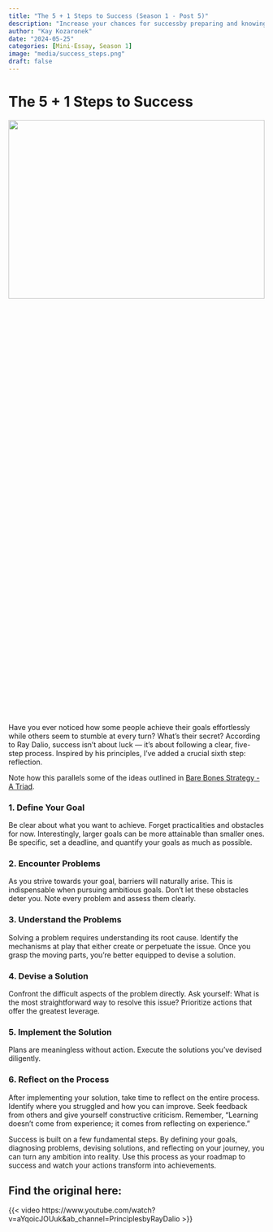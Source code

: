 ```yaml
---
title: "The 5 + 1 Steps to Success (Season 1 - Post 5)"
description: "Increase your chances for successby preparing and knowing where you are."
author: "Kay Kozaronek"
date: "2024-05-25"
categories: [Mini-Essay, Season 1]
image: "media/success_steps.png"
draft: false
---
```


# The 5 + 1 Steps to Success

<p>
    <center>
        <img src="media/success_steps.png"
        width="100%" height="30%">
    </center>
</p>

Have you ever noticed how some people achieve their goals effortlessly while others seem to stumble at every turn? What's their secret? According to Ray Dalio, success isn't about luck — it's about following a clear, five-step process. Inspired by his principles, I've added a crucial sixth step: reflection.

:::callout-tip
Note how this parallels some of the ideas outlined in [Bare Bones Strategy - A Triad](/posts/013-bare-bones-strategy/index.qmd).
:::

### 1. **Define Your Goal**

Be clear about what you want to achieve. Forget practicalities and obstacles for now. Interestingly, larger goals can be more attainable than smaller ones. Be specific, set a deadline, and quantify your goals as much as possible.

### 2. **Encounter Problems**

As you strive towards your goal, barriers will naturally arise. This is indispensable when pursuing ambitious goals. Don't let these obstacles deter you. Note every problem and assess them clearly.

### 3. **Understand the Problems**

Solving a problem requires understanding its root cause. Identify the mechanisms at play that either create or perpetuate the issue. Once you grasp the moving parts, you're better equipped to devise a solution.

### 4. **Devise a Solution**

Confront the difficult aspects of the problem directly. Ask yourself: What is the most straightforward way to resolve this issue? Prioritize actions that offer the greatest leverage.

### 5. **Implement the Solution**

Plans are meaningless without action. Execute the solutions you've devised diligently.

### 6. **Reflect on the Process**

After implementing your solution, take time to reflect on the entire process. Identify where you struggled and how you can improve. Seek feedback from others and give yourself constructive criticism. Remember, “Learning doesn't come from experience; it comes from reflecting on experience.”

Success is built on a few fundamental steps. By defining your goals, diagnosing problems, devising solutions, and reflecting on your journey, you can turn any ambition into reality. Use this process as your roadmap to success and watch your actions transform into achievements.

::: {.callout-tip collapse="true"}
# Find the original here: 
{{< video https://www.youtube.com/watch?v=aYqoicJOUuk&ab_channel=PrinciplesbyRayDalio >}}
:::